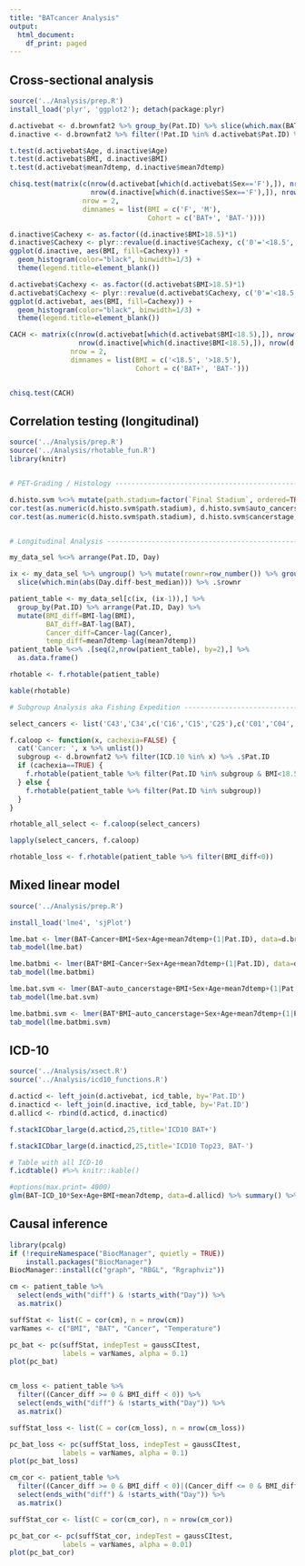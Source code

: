 ```yaml
---
title: "BATcancer Analysis"
output:
  html_document:
    df_print: paged
---
```


## Cross-sectional analysis

```r
source('../Analysis/prep.R')
install_load('plyr', 'ggplot2'); detach(package:plyr)

d.activebat <- d.brownfat2 %>% group_by(Pat.ID) %>% slice(which.max(BAT)) %>% filter(BAT>0) %>% ungroup()
d.inactive <- d.brownfat2 %>% filter(!Pat.ID %in% d.activebat$Pat.ID) %>% group_by(Pat.ID) %>% slice(which.min(Day)) %>% ungroup()

t.test(d.activebat$Age, d.inactive$Age)
t.test(d.activebat$BMI, d.inactive$BMI)
t.test(d.activebat$mean7dtemp, d.inactive$mean7dtemp)

chisq.test(matrix(c(nrow(d.activebat[which(d.activebat$Sex=='F'),]), nrow(d.activebat[which(d.activebat$Sex=='M'),]), 	
                    nrow(d.inactive[which(d.inactive$Sex=='F'),]), nrow(d.inactive[which(d.inactive$Sex=='M'),])),	
                  nrow = 2,	
                  dimnames = list(BMI = c('F', 'M'),	
                                  Cohort = c('BAT+', 'BAT-'))))

d.inactive$Cachexy <- as.factor((d.inactive$BMI>18.5)*1)	
d.inactive$Cachexy <- plyr::revalue(d.inactive$Cachexy, c('0'='<18.5', '1'='>18.5'))	
ggplot(d.inactive, aes(BMI, fill=Cachexy)) + 	
  geom_histogram(color="black", binwidth=1/3) +	
  theme(legend.title=element_blank())

d.activebat$Cachexy <- as.factor((d.activebat$BMI>18.5)*1)	
d.activebat$Cachexy <- plyr::revalue(d.activebat$Cachexy, c('0'='<18.5', '1'='>18.5'))	
ggplot(d.activebat, aes(BMI, fill=Cachexy)) + 	
  geom_histogram(color="black", binwidth=1/3) +	
  theme(legend.title=element_blank())	

CACH <- matrix(c(nrow(d.activebat[which(d.activebat$BMI<18.5),]), nrow(d.activebat[which(d.activebat$BMI>18.5),]), 	
                 nrow(d.inactive[which(d.inactive$BMI<18.5),]), nrow(d.inactive[which(d.inactive$BMI>18.5),])),	
               nrow = 2,	
               dimnames = list(BMI = c('<18.5', '>18.5'),	
                               Cohort = c('BAT+', 'BAT-')))	


chisq.test(CACH)
```

## Correlation testing (longitudinal)

```r
source('../Analysis/prep.R')
source('../Analysis/rhotable_fun.R')
library(knitr)


# PET-Grading / Histology -------------------------------------------------

d.histo.svm %<>% mutate(path.stadium=factor(`Final Stadium`, ordered=TRUE))
cor.test(as.numeric(d.histo.svm$path.stadium), d.histo.svm$auto_cancerstage, method='spearman')
cor.test(as.numeric(d.histo.svm$path.stadium), d.histo.svm$cancerstage, method='spearman')


# Longitudinal Analysis ---------------------------------------------------

my_data_sel %<>% arrange(Pat.ID, Day)

ix <- my_data_sel %>% ungroup() %>% mutate(rownr=row_number()) %>% group_by(Pat.ID) %>% 
  slice(which.min(abs(Day.diff-best_median))) %>% .$rownr

patient_table <- my_data_sel[c(ix, (ix-1)),] %>% 
  group_by(Pat.ID) %>% arrange(Pat.ID, Day) %>% 
  mutate(BMI_diff=BMI-lag(BMI),
         BAT_diff=BAT-lag(BAT),
         Cancer_diff=Cancer-lag(Cancer),
         temp_diff=mean7dtemp-lag(mean7dtemp)) 
patient_table %<>% .[seq(2,nrow(patient_table), by=2),] %>%
  as.data.frame() 

rhotable <- f.rhotable(patient_table)

kable(rhotable)

# Subgroup Analysis aka Fishing Expedition --------------------------------

select_cancers <- list('C43','C34',c('C16','C15','C25'),c('C01','C04','C09','C10'))	

f.caloop <- function(x, cachexia=FALSE) {	
  cat('Cancer: ', x %>% unlist())	
  subgroup <- d.brownfat2 %>% filter(ICD.10 %in% x) %>% .$Pat.ID	
  if (cachexia==TRUE) {
    f.rhotable(patient_table %>% filter(Pat.ID %in% subgroup & BMI<18.5))
  } else {  
    f.rhotable(patient_table %>% filter(Pat.ID %in% subgroup))	
  }
}	

rhotable_all_select <- f.caloop(select_cancers)	

lapply(select_cancers, f.caloop)	

rhotable_loss <- f.rhotable(patient_table %>% filter(BMI_diff<0))

```

## Mixed linear model

```r
source('../Analysis/prep.R')

install_load('lme4', 'sjPlot')

lme.bat <- lmer(BAT~Cancer+BMI+Sex+Age+mean7dtemp+(1|Pat.ID), data=d.brownfat2)
tab_model(lme.bat)

lme.batbmi <- lmer(BAT*BMI~Cancer+Sex+Age+mean7dtemp+(1|Pat.ID), data=d.brownfat2)
tab_model(lme.batbmi)

lme.bat.svm <- lmer(BAT~auto_cancerstage+BMI+Sex+Age+mean7dtemp+(1|Pat.ID), data=d.brownfat2)
tab_model(lme.bat.svm)

lme.batbmi.svm <- lmer(BAT*BMI~auto_cancerstage+Sex+Age+mean7dtemp+(1|Pat.ID), data=d.brownfat2)
tab_model(lme.batbmi.svm)

```

## ICD-10

```r
source('../Analysis/xsect.R')
source('../Analysis/icd10_functions.R')

d.acticd <- left_join(d.activebat, icd_table, by='Pat.ID')
d.inacticd <- left_join(d.inactive, icd_table, by='Pat.ID')
d.allicd <- rbind(d.acticd, d.inacticd)

f.stackICDbar_large(d.acticd,25,title='ICD10 BAT+')	

f.stackICDbar_large(d.inacticd,25,title='ICD10 Top23, BAT-')

# Table with all ICD-10
f.icdtable() #%>% knitr::kable()

#options(max.print= 4000)
glm(BAT~ICD_10*Sex+Age+BMI+mean7dtemp, data=d.allicd) %>% summary() %>% print()

```

## Causal inference

```r
library(pcalg)
if (!requireNamespace("BiocManager", quietly = TRUE))
    install.packages("BiocManager")
BiocManager::install(c("graph", "RBGL", "Rgraphviz"))

cm <- patient_table %>%
  select(ends_with("diff") & !starts_with("Day")) %>%
  as.matrix()

suffStat <- list(C = cor(cm), n = nrow(cm))
varNames <- c("BMI", "BAT", "Cancer", "Temperature")

pc_bat <- pc(suffStat, indepTest = gaussCItest,
             labels = varNames, alpha = 0.1)
plot(pc_bat)


cm_loss <- patient_table %>%
  filter((Cancer_diff >= 0 & BMI_diff < 0)) %>%
  select(ends_with("diff") & !starts_with("Day")) %>%
  as.matrix()

suffStat_loss <- list(C = cor(cm_loss), n = nrow(cm_loss))

pc_bat_loss <- pc(suffStat_loss, indepTest = gaussCItest,
             labels = varNames, alpha = 0.1)
plot(pc_bat_loss)

cm_cor <- patient_table %>%
  filter((Cancer_diff >= 0 & BMI_diff < 0)|(Cancer_diff <= 0 & BMI_diff > 0)) %>%
  select(ends_with("diff") & !starts_with("Day")) %>%
  as.matrix()

suffStat_cor <- list(C = cor(cm_cor), n = nrow(cm_cor))

pc_bat_cor <- pc(suffStat_cor, indepTest = gaussCItest,
             labels = varNames, alpha = 0.01)
plot(pc_bat_cor)

```

